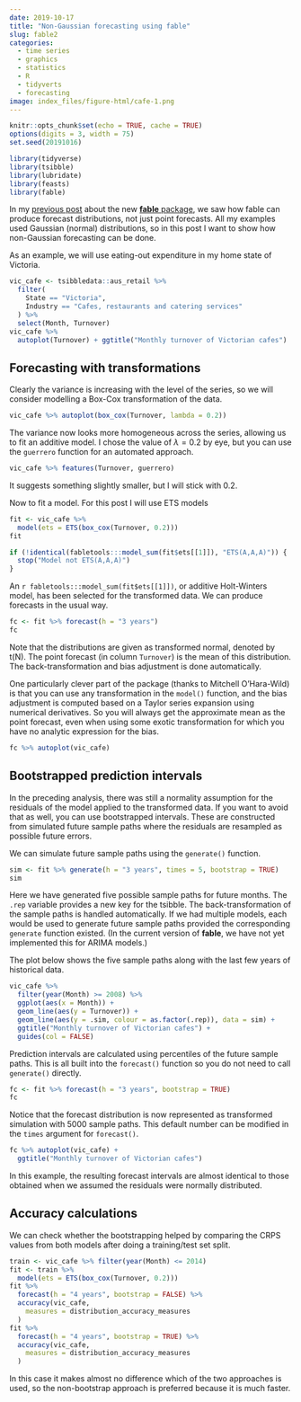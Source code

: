 ```yaml
---
date: 2019-10-17
title: "Non-Gaussian forecasting using fable"
slug: fable2
categories:
  - time series
  - graphics
  - statistics
  - R
  - tidyverts
  - forecasting
image: index_files/figure-html/cafe-1.png
---
```


```r
knitr::opts_chunk$set(echo = TRUE, cache = TRUE)
options(digits = 3, width = 75)
set.seed(20191016)
```

```r
library(tidyverse)
library(tsibble)
library(lubridate)
library(feasts)
library(fable)
```

In my [previous post](https://robjhyndman.com/hyndsight/fable/) about the new [**fable** package](https://fable.tidyverts.org), we saw how fable can produce forecast distributions, not just point forecasts. All my examples used Gaussian (normal) distributions, so in this post I want to show how non-Gaussian forecasting can be done.

As an example, we will use eating-out expenditure in my home state of Victoria.

```r
vic_cafe <- tsibbledata::aus_retail %>%
  filter(
    State == "Victoria",
    Industry == "Cafes, restaurants and catering services"
  ) %>%
  select(Month, Turnover)
vic_cafe %>%
  autoplot(Turnover) + ggtitle("Monthly turnover of Victorian cafes")
```

## Forecasting with transformations

Clearly the variance is increasing with the level of the series, so we will consider modelling a Box-Cox transformation of the data.

```r
vic_cafe %>% autoplot(box_cox(Turnover, lambda = 0.2))
```

The variance now looks more homogeneous across the series, allowing us to fit an additive model. I chose the value of $\lambda=0.2$ by eye, but you can use the `guerrero` function for an automated approach.

```r
vic_cafe %>% features(Turnover, guerrero)
```

It suggests something slightly smaller, but I will stick with 0.2.

Now to fit a model. For this post I will use ETS models

```r
fit <- vic_cafe %>%
  model(ets = ETS(box_cox(Turnover, 0.2)))
fit
```

```r
if (!identical(fabletools:::model_sum(fit$ets[[1]]), "ETS(A,A,A)")) {
  stop("Model not ETS(A,A,A)")
}
```

An `r fabletools:::model_sum(fit$ets[[1]])`, or additive Holt-Winters model, has been selected for the transformed data. We can produce forecasts in the usual way.

```r
fc <- fit %>% forecast(h = "3 years")
fc
```

Note that the distributions are given as transformed normal, denoted by t(N). The point forecast (in column `Turnover`) is the mean of this distribution. The back-transformation and bias adjustment is done automatically.

One particularly clever part of the package (thanks to Mitchell O'Hara-Wild) is that you can use any transformation in the `model()` function, and the bias adjustment is computed based on a Taylor series expansion using numerical derivatives. So you will always get the approximate mean as the point forecast, even when using some exotic transformation for which you have no analytic expression for the bias.

```r
fc %>% autoplot(vic_cafe)
```

## Bootstrapped prediction intervals

In the preceding analysis, there was still a normality assumption for the residuals of the model applied to the transformed data. If you want to avoid that as well, you can use bootstrapped intervals. These are constructed from simulated future sample paths where the residuals are resampled as possible future errors.

We can simulate future sample paths using the `generate()` function.

```r
sim <- fit %>% generate(h = "3 years", times = 5, bootstrap = TRUE)
sim
```

Here we have generated five possible sample paths for future months. The `.rep` variable provides a new key for the tsibble. The back-transformation of the sample paths is handled automatically. If we had multiple models, each would be used to generate future sample paths provided the corresponding `generate` function existed. (In the current version of **fable**, we have not yet implemented this for ARIMA models.)

The plot below shows the five sample paths along with the last few years of historical data.

```r
vic_cafe %>%
  filter(year(Month) >= 2008) %>%
  ggplot(aes(x = Month)) +
  geom_line(aes(y = Turnover)) +
  geom_line(aes(y = .sim, colour = as.factor(.rep)), data = sim) +
  ggtitle("Monthly turnover of Victorian cafes") +
  guides(col = FALSE)
```

Prediction intervals are calculated using percentiles of the future sample paths. This is all built into the `forecast()` function so you do not need to call `generate()` directly.

```r
fc <- fit %>% forecast(h = "3 years", bootstrap = TRUE)
fc
```

Notice that the forecast distribution is now represented as transformed simulation with 5000 sample paths. This default number can be modified in the `times` argument for `forecast()`.

```r
fc %>% autoplot(vic_cafe) +
  ggtitle("Monthly turnover of Victorian cafes")
```

In this example, the resulting forecast intervals are almost identical to those obtained when we assumed the residuals were normally distributed.

## Accuracy calculations

We can check whether the bootstrapping helped by comparing the CRPS values from both models after doing a training/test set split.

```r
train <- vic_cafe %>% filter(year(Month) <= 2014)
fit <- train %>%
  model(ets = ETS(box_cox(Turnover, 0.2)))
fit %>%
  forecast(h = "4 years", bootstrap = FALSE) %>%
  accuracy(vic_cafe,
    measures = distribution_accuracy_measures
  )
fit %>%
  forecast(h = "4 years", bootstrap = TRUE) %>%
  accuracy(vic_cafe,
    measures = distribution_accuracy_measures
  )
```

In this case it makes almost no difference which of the two approaches is used, so the non-bootstrap approach is preferred because it is much faster.
